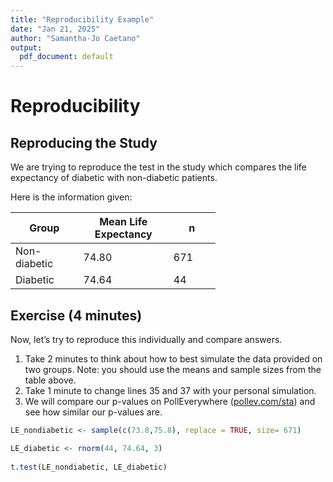 ```yaml
---
title: "Reproducibility Example"
date: "Jan 21, 2025"
author: "Samantha-Jo Caetano"
output:
  pdf_document: default
---
```


# Reproducibility

## Reproducing the Study

We are trying to reproduce the test in the study which compares the life expectancy of diabetic with non-diabetic patients. 

Here is the information given:

+---------------+------------------+-----------+
|               | Mean             |           |
| Group         | Life Expectancy  |  n        |
+===============+==================+===========+
|Non-diabetic   | 74.80            |  671      |
+---------------+------------------+-----------+
| Diabetic      | 74.64            |  44       |
+---------------+------------------+-----------+

## Exercise (4 minutes)

Now, let's try to reproduce this individually and compare answers.

1. Take 2 minutes to think about how to best simulate the data provided on two groups. Note: you should use the means and sample sizes from the table above.
2. Take 1 minute to change lines 35 and 37 with your personal simulation.
3. We will compare our p-values on PollEverywhere ([pollev.com/sta](pollev.com/sta)) and see how similar our p-values are.

```r
LE_nondiabetic <- sample(c(73.8,75.8), replace = TRUE, size= 671) 

LE_diabetic <- rnorm(44, 74.64, 3)
  
t.test(LE_nondiabetic, LE_diabetic)
```


